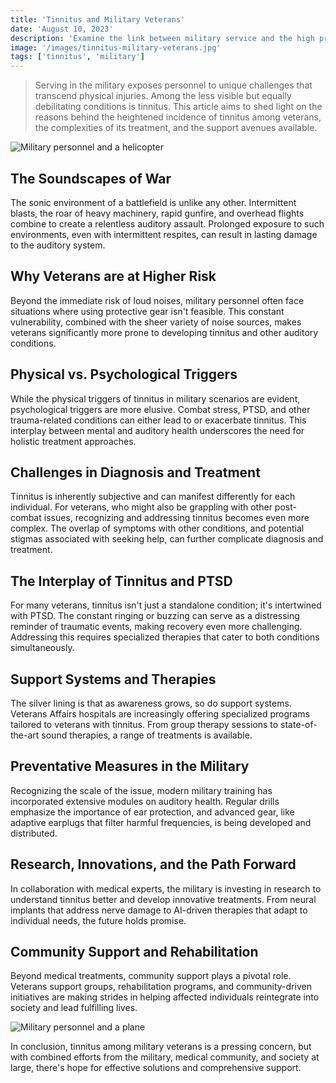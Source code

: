 ```yaml
---
title: 'Tinnitus and Military Veterans'
date: 'August 10, 2023'
description: 'Examine the link between military service and the high prevalence of tinnitus among veterans. The impact on their hearing health.'
image: '/images/tinnitus-military-veterans.jpg'
tags: ['tinnitus', 'military']
---
```


<Blockquote>
  Serving in the military exposes personnel to unique challenges that transcend
  physical injuries. Among the less visible but equally debilitating conditions
  is tinnitus. This article aims to shed light on the reasons behind the
  heightened incidence of tinnitus among veterans, the complexities of its
  treatment, and the support avenues available.
</Blockquote>

<Image
  src="/images/tinnitus-military-veterans.jpg"
  alt="Military personnel and a helicopter"
/>

## <Highlighter>The Soundscapes of War</Highlighter>

The sonic environment of a battlefield is unlike any other. Intermittent blasts, the roar of heavy machinery, rapid gunfire, and overhead flights combine to create a relentless auditory assault. Prolonged exposure to such environments, even with intermittent respites, can result in lasting damage to the auditory system.

## <Highlighter>Why Veterans are at Higher Risk</Highlighter>

Beyond the immediate risk of loud noises, military personnel often face situations where using protective gear isn't feasible. This constant vulnerability, combined with the sheer variety of noise sources, makes veterans significantly more prone to developing tinnitus and other auditory conditions.

<AdComponent />

## <Highlighter>Physical vs. Psychological Triggers</Highlighter>

While the physical triggers of tinnitus in military scenarios are evident, psychological triggers are more elusive. Combat stress, PTSD, and other trauma-related conditions can either lead to or exacerbate tinnitus. This interplay between mental and auditory health underscores the need for holistic treatment approaches.

## <Highlighter>Challenges in Diagnosis and Treatment</Highlighter>

Tinnitus is inherently subjective and can manifest differently for each individual. For veterans, who might also be grappling with other post-combat issues, recognizing and addressing tinnitus becomes even more complex. The overlap of symptoms with other conditions, and potential stigmas associated with seeking help, can further complicate diagnosis and treatment.

## <Highlighter>The Interplay of Tinnitus and PTSD</Highlighter>

For many veterans, tinnitus isn't just a standalone condition; it's intertwined with PTSD. The constant ringing or buzzing can serve as a distressing reminder of traumatic events, making recovery even more challenging. Addressing this requires specialized therapies that cater to both conditions simultaneously.

<AdComponent />

## <Highlighter>Support Systems and Therapies</Highlighter>

The silver lining is that as awareness grows, so do support systems. Veterans Affairs hospitals are increasingly offering specialized programs tailored to veterans with tinnitus. From group therapy sessions to state-of-the-art sound therapies, a range of treatments is available.

## <Highlighter>Preventative Measures in the Military</Highlighter>

Recognizing the scale of the issue, modern military training has incorporated extensive modules on auditory health. Regular drills emphasize the importance of ear protection, and advanced gear, like adaptive earplugs that filter harmful frequencies, is being developed and distributed.

## <Highlighter>Research, Innovations, and the Path Forward</Highlighter>

In collaboration with medical experts, the military is investing in research to understand tinnitus better and develop innovative treatments. From neural implants that address nerve damage to AI-driven therapies that adapt to individual needs, the future holds promise.

<AdComponent />

## <Highlighter>Community Support and Rehabilitation</Highlighter>

Beyond medical treatments, community support plays a pivotal role. Veterans support groups, rehabilitation programs, and community-driven initiatives are making strides in helping affected individuals reintegrate into society and lead fulfilling lives.

<Image
  src="/images/tinnitus-military-veterans2.jpg"
  alt="Military personnel and a plane"
/>

In conclusion, tinnitus among military veterans is a pressing concern, but with combined efforts from the military, medical community, and society at large, there's hope for effective solutions and comprehensive support.

